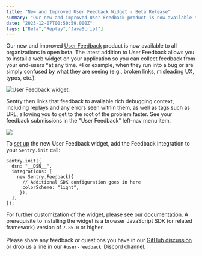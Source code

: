 ```yaml
---
title: "New and Improved User Feedback Widget - Beta Release"
summary: "Our new and improved User Feedback product is now available to all organizations in open beta. The latest addition to User Feedback allows you to install a..."
date: "2023-12-07T00:50:59.000Z"
tags: ["Beta","Replay","JavaScript"]
---
```


  Our new and improved [User Feedback](https://docs.sentry.io/product/user-feedback/) product is now available to all organizations in open beta. The latest addition to User Feedback allows you to install a web widget on your application so you can collect feedback from your end-users *at any time. *For example, when they run into a bug or are simply confused by what they are seeing (e.g., broken links, misleading UX, typos, etc.).

![User Feedback widget.](https://docs.sentry.io/static/351bd9630ab2157a61113a70d8b99154/c1b63/user-feedback-widget.png)

Sentry then links that feedback to available rich debugging context, including replays and any errors seen within them, as well as tags such as URL, allowing you to get to the root of the problem faster. See your feedback submissions in the "User Feedback" left-nav menu item.

![](https://ik.imagekit.io/launchnotes/production/hwmfqqewgvzeh2ybredm0xwykbzd#t=0.1)

To [set up](https://docs.sentry.io/platforms/javascript/user-feedback/#user-feedback-widget) the new User Feedback widget, add the Feedback integration to your `Sentry.init` call:

```
Sentry.init({
  dsn: "__DSN__",
  integrations: [
    new Sentry.Feedback({
      // Additional SDK configuration goes in here
      colorScheme: "light",
     }),
  ],
});
```

For further customization of the widget, please see [our documentation](https://docs.sentry.io/platforms/javascript/user-feedback/configuration/). A prerequisite to installing the widget is a browser JavaScript SDK (or related framework) version of `7.85.0` or higher.\
\
Please share any feedback or questions you have in our [GitHub discussion](https://github.com/getsentry/sentry/discussions/60134) or drop us a line in our `#user-feedback `[Discord channel.](https://discord.com/invite/sentry)
